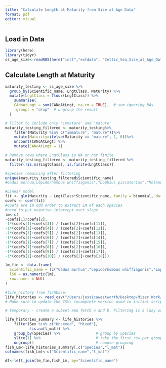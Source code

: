 ```yaml
---
title: "Calculate Length at Maturity from Size at Age Data"
format: pdf
editor: visual
---
```


## Load in Data

```r
library(here)
library(tidyr)
cs_age_size<-readRDS(here("inst","extdata", "Celtic_Sea_Size_at_Age_Data.rds"))
```

## Calculate Length at Maturity

```r
maturity_testing <- cs_age_size %>%
  group_by(Scientific_name, LngtClass, Maturity) %>%
  mutate(LngtClass = floor(LngtClass)) %>%
    summarise(
    CANoAtLngt = sum(CANoAtLngt, na.rm = TRUE),  # sum ignoring NAs
    .groups = "drop"  # ungroup the result
  )

# Filter to include only 'immature' and 'mature'
maturity_testing_filtered <- maturity_testing%>%
    filter(Maturity %in% c("immature", "mature"))%>%
    mutate(Maturity=ifelse(Maturity == "mature", 1, 0))%>%
    uncount(CANoAtLngt) %>%
    mutate(CANoAtLngt = 1)

# Remove rows where LngtClass is NA or not finite
maturity_testing_filtered <- maturity_testing_filtered %>%
  filter(!is.na(LngtClass), is.finite(LngtClass))

#species remaining after filtering
unique(maturity_testing_filtered$Scientific_name)
#Gadus morhua,Lepidorhombus whiffiagonis","Lophius piscatorius","Melanogrammus aeglefinus","Merlangius merlangus","Merluccius merluccius","Pleuronectes platessa","Scomber scombrus","Solea solea"

#Linear model
fit <- glm(Maturity ~ LngtClass*Scientific_name, family = binomial, data = maturity_testing_filtered)
coefs <- coef(fit)
#Coefs are in odd order to extract LM of each species 
#need to put negative intercept over slope
lm<-c(
-coefs[1]/coefs[2],
-1*(coefs[1]+coefs[3]) / (coefs[2]+coefs[11]),
-1*(coefs[1]+coefs[4]) / (coefs[2]+coefs[12]),
-1*(coefs[1]+coefs[5]) / (coefs[2]+coefs[13]),
-1*(coefs[1]+coefs[6]) / (coefs[2]+coefs[14]),
-1*(coefs[1]+coefs[7]) / (coefs[2]+coefs[15]),
-1*(coefs[1]+coefs[8]) / (coefs[2]+coefs[16]),
-1*(coefs[1]+coefs[9]) / (coefs[2]+coefs[17]),
-1*(coefs[1]+coefs[10]) / (coefs[2]+coefs[18]))

lm_fin <- data.frame(
  Scientific_name = (c("Gadus morhua","Lepidorhombus whiffiagonis","Lophius piscatorius","Melanogrammus aeglefinus","Merlangius merlangus","Merluccius merluccius","Pleuronectes platessa","Scomber scombrus","Solea solea")),
  l50 = as.numeric(lm),
  row.names = NULL
)

#life_history from fishbase:
life_histories <- read_csv("/Users/jessicawestworth/Desktop/Mizer Work/Projects/Mizer_FMP_EWE/Data/life_histories.csv")
# Make sure to update the CSV; incomplete version used in initial script.

# Temporary - create a subset and fetch a and b. Filtering is a lazy way of getting parameters.

life_histories_summary <- life_histories %>%
    filter(Sex %in% c("Unsexed", "Mixed"),
           !is.na(l_mat)) %>%  
    group_by(Species) %>%                # group by Species
    slice(1) %>%                         # take the first row per group
    ungroup()                            # remove grouping
fish_Lm<-life_histories_summary[,c("Species","l_mat")]
colnames(fish_Lm)<-c("Scientific_name","l_mat")

df<-left_join(lm_fin,fish_Lm, by="Scientific_name")
```
